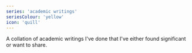 ```yaml
---
series: 'academic writings'
seriesColour: 'yellow'
icon: 'quill'
---
```


A collation of academic writings I've done that I've either found significant or want to&nbsp;share.
